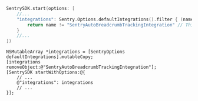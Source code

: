 ```swift
SentrySDK.start(options: [
    //...
    "integrations": Sentry.Options.defaultIntegrations().filter { (name) -> Bool in
        return name != "SentryAutoBreadcrumbTrackingIntegration" // This will disable  SentryAutoBreadcrumbTrackingIntegration
    }
    //...
])
```

```objc
NSMutableArray *integrations = [SentryOptions defaultIntegrations].mutableCopy;
[integrations removeObject:@"SentryAutoBreadcrumbTrackingIntegration"];
[SentrySDK startWithOptions:@{
    // ...
    @"integrations": integrations
    // ...
}];
```
